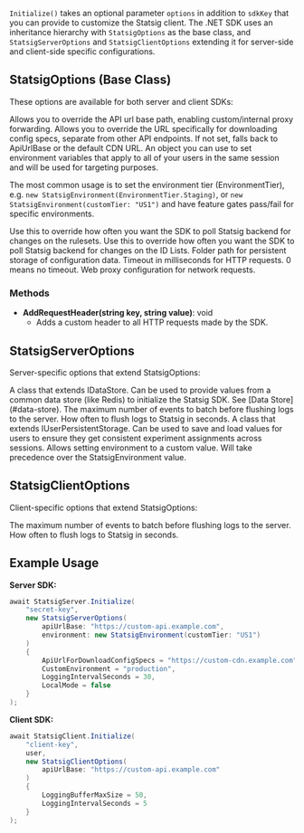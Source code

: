 
`Initialize()` takes an optional parameter `options` in addition to `sdkKey` that you can provide to customize the Statsig client. The .NET SDK uses an inheritance hierarchy with `StatsigOptions` as the base class, and `StatsigServerOptions` and `StatsigClientOptions` extending it for server-side and client-side specific configurations.

## StatsigOptions (Base Class)

These options are available for both server and client SDKs:

<ResponseField name="ApiUrlBase" type="string" default="https://statsigapi.net">
  Allows you to override the API url base path, enabling custom/internal proxy forwarding.
</ResponseField>

<ResponseField name="ApiUrlForDownloadConfigSpecs" type="string" default="null">
  Allows you to override the URL specifically for downloading config specs, separate from other API endpoints. If not set, falls back to ApiUrlBase or the default CDN URL.
</ResponseField>

<ResponseField name="StatsigEnvironment" type="StatsigEnvironment" default="new StatsigEnvironment()">
  An object you can use to set environment variables that apply to all of your users in the same session and will be used for targeting purposes.
  
  The most common usage is to set the environment tier (EnvironmentTier), e.g. `new StatsigEnvironment(EnvironmentTier.Staging)`, or `new StatsigEnvironment(customTier: "US1")` and have feature gates pass/fail for specific environments.
</ResponseField>

<ResponseField name="RulesetsSyncInterval" type="double" default="10">
  Use this to override how often you want the SDK to poll Statsig backend for changes on the rulesets.
</ResponseField>

<ResponseField name="IDListsSyncInterval" type="double" default="60">
  Use this to override how often you want the SDK to poll Statsig backend for changes on the ID Lists.
</ResponseField>

<ResponseField name="PersistentStorageFolder" type="string" default="null">
  Folder path for persistent storage of configuration data.
</ResponseField>

<ResponseField name="ClientRequestTimeoutMs" type="int" default="0">
  Timeout in milliseconds for HTTP requests. 0 means no timeout.
</ResponseField>

<ResponseField name="Proxy" type="WebProxy" default="null">
  Web proxy configuration for network requests.
</ResponseField>

### Methods

- **AddRequestHeader(string key, string value)**: void
  - Adds a custom header to all HTTP requests made by the SDK.

## StatsigServerOptions

Server-specific options that extend StatsigOptions:

<ResponseField name="LocalMode" type="bool" default="false">
  <LocalModeSnippet />
</ResponseField>

<ResponseField name="DataStore" type="IDataStore" default="null">
  A class that extends IDataStore. Can be used to provide values from a common data store (like Redis) to initialize the Statsig SDK. See [Data Store](#data-store).
</ResponseField>

<ResponseField name="LoggingBufferMaxSize" type="int" default="1000">
  The maximum number of events to batch before flushing logs to the server.
</ResponseField>

<ResponseField name="LoggingIntervalSeconds" type="int" default="60">
  How often to flush logs to Statsig in seconds.
</ResponseField>

<ResponseField name="UserPersistentStorage" type="IUserPersistentStorage" default="null">
  A class that extends IUserPersistentStorage. Can be used to save and load values for users to ensure they get consistent experiment assignments across sessions.
</ResponseField>

<ResponseField name="CustomEnvironment" type="string" default="null">
  Allows setting environment to a custom value. Will take precedence over the StatsigEnvironment value.
</ResponseField>

## StatsigClientOptions

Client-specific options that extend StatsigOptions:

<ResponseField name="LoggingBufferMaxSize" type="int" default="100">
  The maximum number of events to batch before flushing logs to the server.
</ResponseField>

<ResponseField name="LoggingIntervalSeconds" type="int" default="10">
  How often to flush logs to Statsig in seconds.
</ResponseField>

## Example Usage

**Server SDK:**

```csharp
await StatsigServer.Initialize(
    "secret-key",
    new StatsigServerOptions(
        apiUrlBase: "https://custom-api.example.com",
        environment: new StatsigEnvironment(customTier: "US1")
    )
    {
        ApiUrlForDownloadConfigSpecs = "https://custom-cdn.example.com",
        CustomEnvironment = "production",
        LoggingIntervalSeconds = 30,
        LocalMode = false
    }
);
```

**Client SDK:**

```csharp
await StatsigClient.Initialize(
    "client-key",
    user,
    new StatsigClientOptions(
        apiUrlBase: "https://custom-api.example.com"
    )
    {
        LoggingBufferMaxSize = 50,
        LoggingIntervalSeconds = 5
    }
);
```

